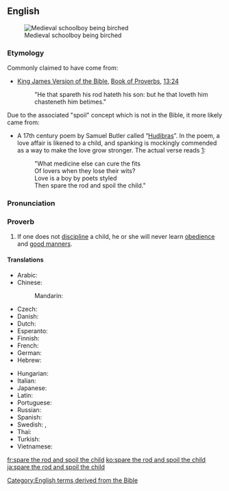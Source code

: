 ==English==
[[Image:Koerperstrafe- MA Birkenrute.png|thumb|Medieval schoolboy being birched]]

===Etymology===
Commonly claimed to have come from:
* [[w:King James Version of the Bible|King James Version of the Bible]], [[w:Book of Proverbs|Book of Proverbs]], [[s:Bible (King James)/Proverbs#Chapter 13|13:24]]
*: "He that spareth his rod hateth his son: but he that loveth him chasteneth him betimes."

Due to the associated "spoil" concept which is not in the Bible, it more likely came from:

* A 17th century poem by Samuel Butler called “[[w:Hudibras|Hudibras]]”. In the poem, a love affair is likened to a child, and spanking is mockingly commended as a way to make the love grow stronger. The actual verse reads [http://gracethrufaith.com/selah/spare-the-rod-and-spoil-the-child/]:
*: "What medicine else can cure the fits<br />
*: Of lovers when they lose their wits?<br />
*: Love is a boy by poets styled<br />
*: Then spare the rod and spoil the child."

===Pronunciation===
{{IPA|/ˈspɛə(ɹ) ðə ɹɒd ənd spɔɪl ðə t͡ʃaɪ.ld/|lang=en}}

===Proverb===
{{head|en|proverb|head=[[spare]] [[the]] [[rod]] [[and]] [[spoil]] [[the]] [[child]]}}

# If one does not [[discipline]] a child, he or she will never learn [[obedience]] and [[good manners]].

====Translations====
{{trans-top|if one does not discipline a child he or she will never learn obedience}}
* Arabic: {{t-needed|ar}}
* Chinese:
*: Mandarin: {{t|cmn|不打不成器|tr=bù dǎ bù chéng qì|sc=Hani}}
* Czech: {{t-needed|cs}}
* Danish: {{t|da|den man elsker, tugter man}}
* Dutch: {{t|nl|zachte heelmeesters, stinkende wonden}}
* Esperanto: {{t|eo|amo kaj puno loĝas komune}}
* Finnish: {{t|fi|joka vitsaa säästää, se lastaan vihaa}}
* French: {{t+|fr|qui aime bien, châtie bien}}
* German: {{t|de|wer mit der Rute spart, verzieht das Kind}}
* Hebrew: {{t|he|עברית: חוסך שבטו שונא בנו}}
{{trans-mid}}
* Hungarian: {{t-needed|hu}}
* Italian: {{t-needed|it}}
* Japanese: {{t+|ja|可愛い子には旅をさせよ|tr=kawaii ko ni wa tabi o sase yo}}
* Latin: {{t|la|qui bene amat, bene castigat}}
* Portuguese: {{t|pt|quem ama, castiga}}
* Russian: {{t|ru|пожале́ешь ро́згу — испо́ртишь ребёнка}}
* Spanish: {{t|es|escatima el palo y malcría al hijo}}
* Swedish: {{t|sv|den man älskar, agar man}}, {{t|sv|aga din son medan han är liten, annars agar han dig när han blir stor}}
* Thai: {{t-check|th|พ่อแม่รังแกฉัน|sc=Thai}}
* Turkish: {{t|tr|insan sevdiğine takılırmış}}
* Vietnamese: {{t-needed|vi}}
{{trans-bottom}}
[[Category:English terms derived from the Bible]]

[[fr:spare the rod and spoil the child]]
[[ko:spare the rod and spoil the child]]
[[ja:spare the rod and spoil the child]]